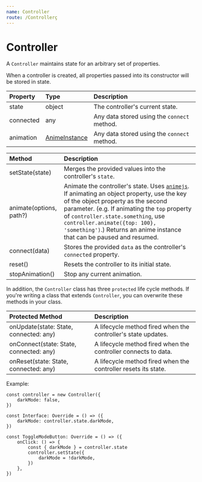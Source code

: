 ```yaml
---
name: Controller
route: /Controllerç
---
```


# Controller

A `Controller` maintains state for an arbitrary set of properties.

When a controller is created, all properties passed into its constructor will be
stored in state.

| Property  | Type                                                                                                         | Description                                 |
| :-------- | :----------------------------------------------------------------------------------------------------------- | :------------------------------------------ |
| state     | object                                                                                                       | The controller's current state.             |
| connected | any                                                                                                          | Any data stored using the `connect` method. |
| animation | [AnimeInstance](https://github.com/DefinitelyTyped/DefinitelyTyped/blob/master/types/animejs/index.d.ts#L77) | Any data stored using the `connect` method. |

| Method                  | Description                                                                                                                                                                                                                                                                                                                                               |
| :---------------------- | :-------------------------------------------------------------------------------------------------------------------------------------------------------------------------------------------------------------------------------------------------------------------------------------------------------------------------------------------------------- |
| setState(state)         | Merges the provided values into the controller's `state`.                                                                                                                                                                                                                                                                                                 |
| animate(options, path?) | Animate the controller's state. Uses [`animejs`](https://animejs.com/). If animating an object property, use the key of the object property as the second parameter. (e.g. If animating the `top` property of `controller.state.something`, use `controller.animate({top: 100}, 'something')`.) Returns an anime instance that can be paused and resumed. |
| connect(data)           | Stores the provided `data` as the controller's `connected` property.                                                                                                                                                                                                                                                                                      |
| reset()                 | Resets the controller to its initial state.                                                                                                                                                                                                                                                                                                               |
| stopAnimation()         | Stop any current animation.                                                                                                                                                                                                                                                                                                                               |

In addition, the `Controller` class has three `protected` life cycle methods. If
you're writing a class that extends `Controller`, you can overwrite these
methods in your class.

| Protected Method                        | Description                                                    |
| :-------------------------------------- | :------------------------------------------------------------- |
| onUpdate(state: State, connected: any)  | A lifecycle method fired when the controller's state updates.  |
| onConnect(state: State, connected: any) | A lifecycle method fired when the controller connects to data. |
| onReset(state: State, connected: any)   | A lifecycle method fired when the controller resets its state. |

Example:

```tsx
const controller = new Controller({
	darkMode: false,
})

const Interface: Override = () => ({
	darkMode: controller.state.darkMode,
})

const ToggleModeButton: Override = () => ({
	onClick: () => {
		const { darkMode } = controller.state
		controller.setState({
			darkMode = !darkMode,
		})
	},
})
```
